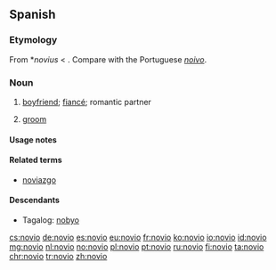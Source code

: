 ==Spanish==

===Etymology===
From {{etyl|VL.|es}} *''novius'' < {{etyl|la|es}} {{term|novus||new|lang=la}}. Compare with the Portuguese ''[[noivo]]''.

===Noun===
{{es-noun|m|f=novia}}

# [[boyfriend]]; [[fiancé]]; romantic partner
# {{context|wedding|lang=es}} [[groom]]

====Usage notes====
{{es-note-noun-mf}}

====Related terms====
* [[noviazgo]] {{g|m}}

====Descendants====
* Tagalog: [[nobyo]]

[[cs:novio]]
[[de:novio]]
[[es:novio]]
[[eu:novio]]
[[fr:novio]]
[[ko:novio]]
[[io:novio]]
[[id:novio]]
[[mg:novio]]
[[nl:novio]]
[[no:novio]]
[[pl:novio]]
[[pt:novio]]
[[ru:novio]]
[[fi:novio]]
[[ta:novio]]
[[chr:novio]]
[[tr:novio]]
[[zh:novio]]